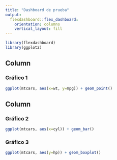 ```yaml
---
title: "Dashboard de prueba"
output: 
  flexdashboard::flex_dashboard:
    orientation: columns
    vertical_layout: fill
---
```


```r
library(flexdashboard)
library(ggplot2)
```

Column {data-width=650}
-----------------------------------------------------------------------

### Gráfico 1

```r
ggplot(mtcars, aes(x=wt, y=mpg)) + geom_point()

```

Column {data-width=350}
-----------------------------------------------------------------------

### Gráfico 2

```r
ggplot(mtcars, aes(x=cyl)) + geom_bar()

```

### Gráfico 3

```r
ggplot(mtcars, aes(y=hp)) + geom_boxplot()

```

